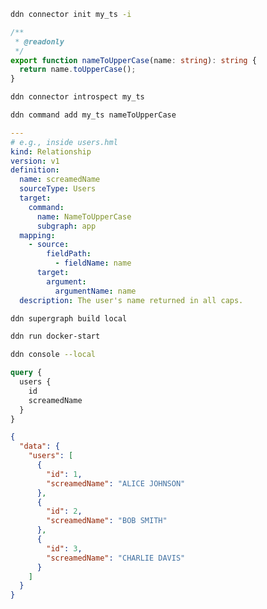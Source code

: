 ```sh title="Initalize a new connector and select hasura/nodejs from the list:"
ddn connector init my_ts -i
```

```ts title="Replace the functions.ts contents with the following:"
/**
 * @readonly
 */
export function nameToUpperCase(name: string): string {
  return name.toUpperCase();
}
```

```bash title="Introspect the connector:"
ddn connector introspect my_ts
```

```bash title="Track the function:"
ddn command add my_ts nameToUpperCase
```

```yml title="You can now create a relationship between this function and the model we created earlier:"
---
# e.g., inside users.hml
kind: Relationship
version: v1
definition:
  name: screamedName
  sourceType: Users
  target:
    command:
      name: NameToUpperCase
      subgraph: app
  mapping:
    - source:
        fieldPath:
          - fieldName: name
      target:
        argument:
          argumentName: name
  description: The user's name returned in all caps.
```

```bash title="Create a new build:"
ddn supergraph build local
```

```bash title="Start your services:"
ddn run docker-start
```

```bash title="Open your development console:"
ddn console --local
```

```graphql title="You can now query your expanded table with the transformed name:"
query {
  users {
    id
    screamedName
  }
}
```

```json title="With a response like this:"
{
  "data": {
    "users": [
      {
        "id": 1,
        "screamedName": "ALICE JOHNSON"
      },
      {
        "id": 2,
        "screamedName": "BOB SMITH"
      },
      {
        "id": 3,
        "screamedName": "CHARLIE DAVIS"
      }
    ]
  }
}
```
